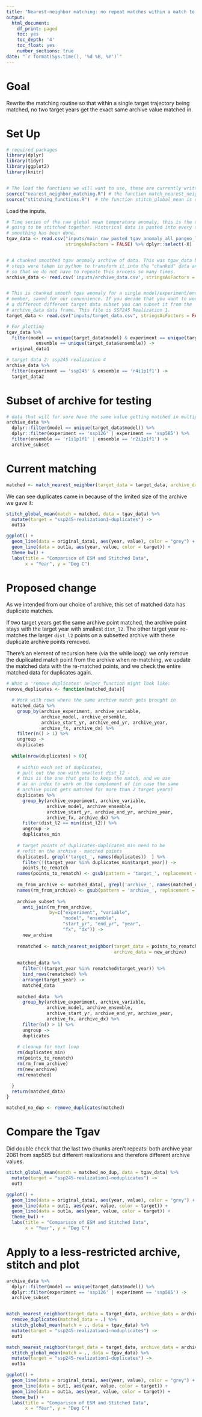 ```yaml
---
title: "Nearest-neighbor matching: no repeat matches within a match to a single target"
output:
  html_document:
    df_print: paged
    toc: yes
    toc_depth: '4'
    toc_float: yes
    number_sections: true
date: "`r format(Sys.time(), '%d %B, %Y')`"
---
```


# Goal

Rewrite the matching routine so that within a single target trajectory being matched, no two target years get the exact same archive value matched in.

# Set Up 
```r
# required packages
library(dplyr)
library(tidyr)
library(ggplot2)
library(knitr)


# The load the functions we will want to use, these are currently written in R and will be translated into python. 
source("nearest_neighbor_matching.R") # the function match_nearest_neighbor is defined here
source("stitching_functions.R")  # the function stitch_global_mean is definend here 
```


Load the inputs. 

```r
# Time series of the raw global mean temperature anomaly, this is the data that is 
# going to be stitched together. Historical data is pasted into every scenario. No
# smoothing has been done.
tgav_data <- read.csv("inputs/main_raw_pasted_tgav_anomaly_all_pangeo_list_models.csv", 
                      stringsAsFactors = FALSE) %>% dplyr::select(-X)


# A chunked smoothed tgav anomaly archive of data. This was tgav_data but several 
# steps were taken in python to transform it into the "chunked" data and save it 
# so that we do not have to repeate this process so many times. 
archive_data <- read.csv('inputs/archive_data.csv', stringsAsFactors = FALSE)


# This is chunked smooth tgav anomaly for a single model/experiment/ensemble
# member, saved for our convenience. If you decide that you want to work with 
# a different different target data subset you can subset it from the
# archive_data data frame. This file is SSP245 Realization 1.
target_data <- read.csv("inputs/target_data.csv", stringsAsFactors = FALSE)

# For plotting
tgav_data %>%  
  filter(model == unique(target_data$model) & experiment == unique(target_data$experiment) & 
           ensemble == unique(target_data$ensemble)) -> 
  original_data1

# target data 2: ssp245 realization 4
archive_data %>%
  filter(experiment == 'ssp245' & ensemble == 'r4i1p1f1') ->
  target_data2
```


# Subset of archive for testing


```r
# data that will for sure have the same value getting matched in multiple times
archive_data %>% 
  dplyr::filter(model == unique(target_data$model)) %>%  
  dplyr::filter(experiment == 'ssp126' | experiment == 'ssp585') %>%
  filter(ensemble == 'r1i1p1f1' | ensemble == 'r2i1p1f1') ->
  archive_subset
```

# Current matching
```r
matched <- match_nearest_neighbor(target_data = target_data, archive_data = archive_subset)
```


We can see duplicates came in because of the limited size of the archive we gave it:
```r
stitch_global_mean(match = matched, data = tgav_data) %>% 
  mutate(target = "ssp245-realization1-duplicates") -> 
  out1a

ggplot() + 
  geom_line(data = original_data1, aes(year, value), color = "grey") + 
  geom_line(data = out1a, aes(year, value, color = target)) + 
  theme_bw() + 
  labs(title = "Comparison of ESM and Stitched Data",
       x = "Year", y = "Deg C")

```

# Proposed change
As we intended from our choice of archive, this set of matched data has duplicate matches. 

If two target years get the same archive point matched, the archive point stays with the target year with smallest `dist_l2`. The other target year re-matches  the larger `dist_l2` points on a subsetted archive with these duplicate archive points removed.

There's an element of recursion here (via the while loop): we only remove the duplicated match point from the archive when re-matching, we update the matched data with the re-matched points, and we check the entire matched data for duplicates again.
 
```r
# What a 'remove duplicates' helper_function might look like:
remove_duplicates <- function(matched_data){

  # Work with rows where the same archive match gets brought in 
  matched_data %>%
    group_by(archive_experiment, archive_variable,
             archive_model, archive_ensemble,
             archive_start_yr, archive_end_yr, archive_year,
             archive_fx, archive_dx) %>%
    filter(n() > 1) %>%
    ungroup ->
    duplicates
  
  while(nrow(duplicates) > 0){
    
    # within each set of duplicates, 
    # pull out the one with smallest dist_l2 - 
    # this is the one that gets to keep the match, and we use
    # as an index to work on the complement of (in case the same
    # archive point gets matched for more than 2 target years)
    duplicates %>%
      group_by(archive_experiment, archive_variable,
               archive_model, archive_ensemble,
               archive_start_yr, archive_end_yr, archive_year,
               archive_fx, archive_dx) %>%
      filter(dist_l2 == min(dist_l2)) %>%
      ungroup ->
      duplicates_min 
    
    # target points of duplicates-duplicates_min need to be 
    # refit on the archive - matched points
    duplicates[, grepl('target_', names(duplicates))  ] %>%
      filter(!(target_year %in% duplicates_min$target_year)) ->
      points_to_rematch
    names(points_to_rematch) <- gsub(pattern = 'target_', replacement = '', x = names(points_to_rematch))
    
    rm_from_archive <- matched_data[, grepl('archive_', names(matched_data))] 
    names(rm_from_archive) <- gsub(pattern = 'archive_', replacement = '', x = names(rm_from_archive))
    
    archive_subset %>%
      anti_join(rm_from_archive,
                by=c("experiment", "variable",
                     "model", "ensemble", 
                     "start_yr", "end_yr", "year",
                     "fx", "dx")) ->
      new_archive
    
    rematched <- match_nearest_neighbor(target_data = points_to_rematch,
                                        archive_data = new_archive)
    
    matched_data %>%
      filter(!(target_year %in% rematched$target_year)) %>%
      bind_rows(rematched) %>%
      arrange(target_year) ->
      matched_data
    
    matched_data  %>%
      group_by(archive_experiment, archive_variable,
               archive_model, archive_ensemble,
               archive_start_yr, archive_end_yr, archive_year,
               archive_fx, archive_dx) %>%
      filter(n() > 1) %>%
      ungroup ->
      duplicates
    
    # cleanup for next loop
    rm(duplicates_min)
    rm(points_to_rematch)
    rm(rm_from_archive)
    rm(new_archive)
    rm(rematched)

  }
  return(matched_data)
}

matched_no_dup <- remove_duplicates(matched)

```



# Compare the Tgav

Did double check that the last two chunks aren't repeats: both archive year 2061 from ssp585 but different realizations and therefore different archive values.

```r
stitch_global_mean(match = matched_no_dup, data = tgav_data) %>% 
  mutate(target = "ssp245-realization1-noduplicates") -> 
  out1

ggplot() + 
  geom_line(data = original_data1, aes(year, value), color = "grey") + 
  geom_line(data = out1, aes(year, value, color = target)) + 
  geom_line(data = out1a, aes(year, value, color = target)) + 
  theme_bw() + 
  labs(title = "Comparison of ESM and Stitched Data",
       x = "Year", y = "Deg C")
```



# Apply to a less-restricted archive, stitch and plot

```r
archive_data %>% 
  dplyr::filter(model == unique(target_data$model)) %>%  
  dplyr::filter(experiment == 'ssp126' | experiment == 'ssp585') ->
  archive_subset


match_nearest_neighbor(target_data = target_data, archive_data = archive_subset) %>%
  remove_duplicates(matched_data = .) %>%
  stitch_global_mean(match = ., data = tgav_data) %>% 
  mutate(target = "ssp245-realization1-noduplicates") -> 
  out1

match_nearest_neighbor(target_data = target_data, archive_data = archive_subset) %>%
  stitch_global_mean(match = ., data = tgav_data) %>% 
  mutate(target = "ssp245-realization1-duplicates") -> 
  out1a

ggplot() + 
  geom_line(data = original_data1, aes(year, value), color = "grey") + 
  geom_line(data = out1, aes(year, value, color = target)) + 
  geom_line(data = out1a, aes(year, value, color = target)) + 
  theme_bw() + 
  labs(title = "Comparison of ESM and Stitched Data",
       x = "Year", y = "Deg C")

```



